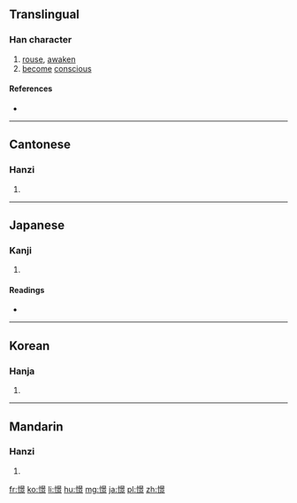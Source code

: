 ==Translingual==

===Han character===
{{Han char|rn=61|rad=心|as=12|sn=15|four=9609<sub>6</sub>|canj=心日卜火 (PAYF)|ids=⿰[[忄]][[景]]}}

# [[rouse]], [[awaken]]
# [[become]] [[conscious]]

====References====
* {{Han ref|kx=0403.360|dkj=11256|dj=0744.050|hdz=42354.060|uh=61AC|ud=25004|bh=BCA9|bd=48297}}

----

==Cantonese==

===Hanzi===
{{yue-hanzi|jyut=|y=ging2, gwing2}}

# {{defn|lang=yue|sort=心12}}

----

==Japanese==

===Kanji===
{{ja-kanji|grade=|rs=心12}}

# {{defn|lang=ja|sort=心12}}

====Readings====
* {{ja-readings|on=[[けい]] (kei)|kun=[[さとる]] (satoru)}}

----

==Korean==

===Hanja===
{{ko-hanja|hangeul=[[경]]|eumhun=|rv=gyeong|mr=kyŏng|y=keyng}}

# {{defn|lang=ko|sort=心12}}

----

==Mandarin==

===Hanzi===
{{cmn-hanzi|pin=[[jǐng]] ([[jing3]])|wg=ching<sup>3</sup>}}

# {{defn|lang=cmn|sort=心12}}

[[fr:憬]]
[[ko:憬]]
[[li:憬]]
[[hu:憬]]
[[mg:憬]]
[[ja:憬]]
[[pl:憬]]
[[zh:憬]]